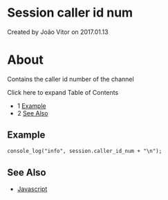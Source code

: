 
# Session caller id num 

 Created by  João Vitor on 2017.01.13

# About

Contains the caller id number of the channel

Click here to expand Table of Contents

* 1 [Example](#example)
* 2 [See Also](#see-also)

## Example

```xml
console_log("info", session.caller_id_num + "\n");
```

## See Also

* [Javascript](../index.mdx#api)


